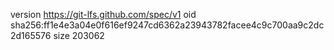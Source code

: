 version https://git-lfs.github.com/spec/v1
oid sha256:ff1e4e3a04e0f616ef9247cd6362a23943782facee4c9c700aa9c2dc2d165576
size 203062
